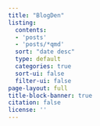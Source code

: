 ```yaml
---
title: "BlogDen"
listing:
  contents: 
  - 'posts'
  - 'posts/*qmd'
  sort: "date desc"
  type: default
  categories: true
  sort-ui: false
  filter-ui: false
page-layout: full
title-block-banner: true
citation: false
license: ''
---
```


<style>
  .quarto-title-meta, .share-on-section, .giscus {
    visibility: hidden;
  }
</style>